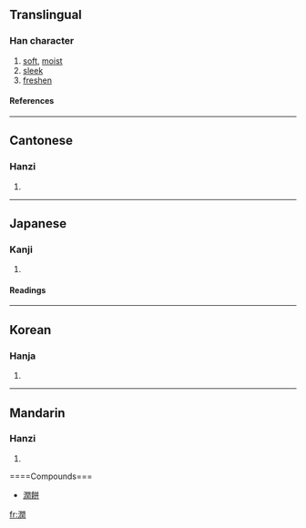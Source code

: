 {{see|润}}

==Translingual==
===Han character===
{{Han char|rn=85|rad=水|as=12|sn=15|four=3712<sub>0</sub>|canj=水日弓土 (EANG)}}
# [[soft]], [[moist]]
# [[sleek]]
# [[freshen]]
====References====
{{Han ref|kx=0649.240|dkj=18255|dj=1060.050|hdz=31748.020|uh=6F64|ud=28516|bh=BCED|bd=48365}}

----
==Cantonese==
===Hanzi===
{{yue-hanzi|jyut=|y=yeun6}}
# {{defn|Cantonese}}

----
==Japanese==
===Kanji===
{{ja-kanji|grade=c|rs=水12}}
# {{defn|Japanese}} 
====Readings====
{{ja-readings|on=[[じゅん]] (jun)|kun=[[うるおう]] (uruou), [[うるむ]] (urumu), [[めぐみ]] (megumi)}}

----
==Korean==
===Hanja===
{{ko-hanja|hangeul=륜>윤|eumhun=|rv=ryun>yun|mr=ryun>yun|y=lyun>yun}}
# {{defn|Korean}}

----
==Mandarin==

===Hanzi===
{{cmn-hanzi|sim=润|pin=[[rùn]] ([[run4]])|wg=jun<sup>4</sup>}}
# {{defn|Mandarin}}

====Compounds===
*[[潤餅]]

[[fr:潤]]